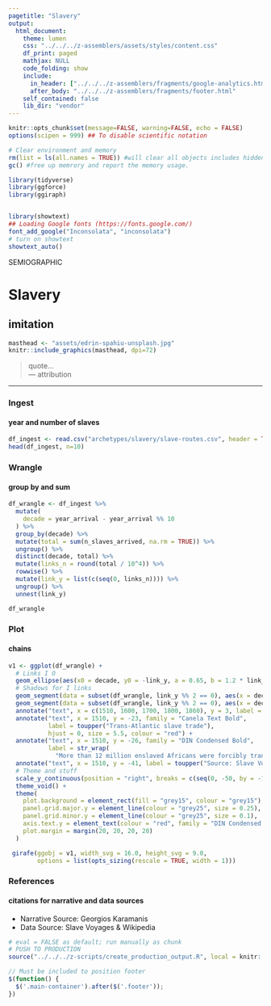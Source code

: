 ```yaml
---
pagetitle: "Slavery"
output: 
  html_document:
    theme: lumen
    css: "../../../z-assemblers/assets/styles/content.css"
    df_print: paged
    mathjax: NULL
    code_folding: show
    include:
      in_header: ["../../../z-assemblers/fragments/google-analytics.html", "../../../z-assemblers/fragments/header.html"]
      after_body: "../../../z-assemblers/fragments/footer.html"
    self_contained: false
    lib_dir: "vendor"
---
```



```r

knitr::opts_chunk$set(message=FALSE, warning=FALSE, echo = FALSE)
options(scipen = 999) ## To disable scientific notation

# Clear environment and memory
rm(list = ls(all.names = TRUE)) #will clear all objects includes hidden objects.
gc() #free up memrory and report the memory usage.

library(tidyverse)
library(ggforce)
library(ggiraph)


library(showtext)
## Loading Google fonts (https://fonts.google.com/)
font_add_google("Inconsolata", "inconsolata")
# turn on showtext
showtext_auto()

```

<div class="activity">
SEMIOGRAPHIC  
</div>

# Slavery
## imitation

```r

masthead <- "assets/edrin-spahiu-unsplash.jpg"
knitr::include_graphics(masthead, dpi=72)

```


> quote...\
--- attribution\

***


### Ingest
#### year and number of slaves


```r

df_ingest <- read.csv("archetypes/slavery/slave-routes.csv", header = TRUE)
head(df_ingest, n=10)

```


### Wrangle
#### group by and sum


```r

df_wrangle <- df_ingest %>% 
  mutate(
    decade = year_arrival - year_arrival %% 10
  ) %>% 
  group_by(decade) %>% 
  mutate(total = sum(n_slaves_arrived, na.rm = TRUE)) %>% 
  ungroup() %>% 
  distinct(decade, total) %>% 
  mutate(links_n = round(total / 10^4)) %>% 
  rowwise() %>% 
  mutate(link_y = list(c(seq(0, links_n)))) %>% 
  ungroup() %>% 
  unnest(link_y)

df_wrangle

```


### Plot
#### chains


```r

v1 <- ggplot(df_wrangle) +
  # Links I O
  geom_ellipse(aes(x0 = decade, y0 = -link_y, a = 0.65, b = 1.2 * link_y %% 2, angle = pi / 2, m1 = 3), size = 0.7, colour = "white") +
  # Shadows for I links
  geom_segment(data = subset(df_wrangle, link_y %% 2 == 0), aes(x = decade - 0.6, y = -link_y - 0.65, xend = decade - 0.6, yend = -link_y + 0.65), size = 0.1, colour = "grey20") +
  geom_segment(data = subset(df_wrangle, link_y %% 2 == 0), aes(x = decade + 0.6, y = -link_y - 0.65, xend = decade + 0.6, yend = -link_y + 0.65), size = 0.1, colour = "grey20") +
  annotate("text", x = c(1510, 1600, 1700, 1800, 1860), y = 3, label = c(1510, 1600, 1700, 1800, 1860), family = "DIN Condensed Bold", colour = "grey50", size = 4.5) +
  annotate("text", x = 1510, y = -23, family = "Canela Text Bold",
           label = toupper("Trans-Atlantic slave trade"),
           hjust = 0, size = 5.5, colour = "red") +
  annotate("text", x = 1510, y = -26, family = "DIN Condensed Bold",
           label = str_wrap(
             "More than 12 million enslaved Africans were forcibly transferred across the Atlantic by European colonizers over a span of 400 years. Approximately 1.2–2.4 million died during the voyage. The graphic shows the number of slaves transported by decade (of a total of about 5 million people), as documented in the records of more than 36,000 voyages between 1514 and 1866.", 88), hjust = 0, vjust = 1, size = 3.5, colour = "white") +
  annotate("text", x = 1510, y = -41, label = toupper("Source: Slave Voyages & Wikipedia | Graphic: Georgios Karamanis"), family = "IBM Plex Sans Thin", colour = "grey95", size = 2, hjust = 0, vjust = 1) +
  # Theme and stuff
  scale_y_continuous(position = "right", breaks = c(seq(0, -50, by = -10)), label = c("0", "100 000", "200 000", "300 000", "400 000", "500 000")) +
  theme_void() +
  theme(
    plot.background = element_rect(fill = "grey15", colour = "grey15"),
    panel.grid.major.y = element_line(colour = "grey25", size = 0.25),
    panel.grid.minor.y = element_line(colour = "grey25", size = 0.1),
    axis.text.y = element_text(colour = "red", family = "DIN Condensed Bold", hjust = 0, size = 8, margin = margin(0, 0, 0, 5)),
    plot.margin = margin(20, 20, 20, 20)
  )

 girafe(ggobj = v1, width_svg = 16.0, height_svg = 9.0,
        options = list(opts_sizing(rescale = TRUE, width = 1)))

```


### References
#### citations for narrative and data sources

* Narrative Source: Georgios Karamanis
* Data Source: Slave Voyages & Wikipedia


```r

# eval = FALSE as default; run manually as chunk
# PUSH TO PRODUCTION
source("../../../z-scripts/create_production_output.R", local = knitr::knit_global())

```


```js

// Must be included to position footer
$(function() {
  $('.main-container').after($('.footer'));
})

```

